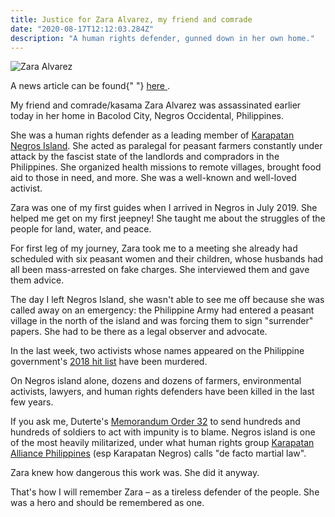 ```yaml
---
title: Justice for Zara Alvarez, my friend and comrade
date: "2020-08-17T12:12:03.284Z"
description: "A human rights defender, gunned down in her own home."
---
```



![Zara Alvarez](./zara.jpg)

<span className="text-sm italic">
  A news article can be found{" "}
  <a href="https://newsinfo.inquirer.net/1323087/negros-based-activist-killed-in-bacolod-rights-group-says">
    here
  </a>
  .
</span>

My friend and comrade/kasama Zara Alvarez was assassinated earlier today in her home in Bacolod City, Negros Occidental, Philippines.

She was a human rights defender as a leading member of [Karapatan Negros Island](https://www.facebook.com/KarapatanNegrosIsland/). She acted as paralegal for peasant farmers constantly under attack by the fascist state of the landlords and compradors in the Philippines. She organized health missions to remote villages, brought food aid to those in need, and more. She was a well-known and well-loved activist.

Zara was one of my first guides when I arrived in Negros in July 2019. She helped me get on my first jeepney! She taught me about the struggles of the people for land, water, and peace.

For first leg of my journey, Zara took me to a meeting she already had scheduled with six peasant women and their children, whose husbands had all been mass-arrested on fake charges. She interviewed them and gave them advice.

The day I left Negros Island, she wasn't able to see me off because she was called away on an emergency: the Philippine Army had entered a peasant village in the north of the island and was forcing them to sign "surrender" papers. She had to be there as a legal observer and advocate.

<Separator />

In the last week, two activists whose names appeared on the Philippine government's [2018 hit list](https://rappler.com/nation/philippines-terrorist-tag-communist-rebels) have been murdered.

On Negros island alone, dozens and dozens of farmers, environmental activists, lawyers, and human rights defenders have been killed in the last few years.

If you ask me, Duterte's [Memorandum Order 32](https://www.officialgazette.gov.ph/downloads/2018/11nov/20181122-MO-32-RRD.pdf) to send hundreds and hundreds of soldiers to act with impunity is to blame. Negros island is one of the most heavily militarized, under what human rights group [Karapatan Alliance Philippines](https://www.karapatan.org/) (esp Karapatan Negros) calls "de facto martial law".

Zara knew how dangerous this work was. She did it anyway.

That's how I will remember Zara – as a tireless defender of the people. She was a hero and should be remembered as one.
